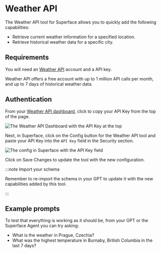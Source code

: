 # Weather API

The Weather API tool for Superface allows you to quickly add the following capabilities:

- Retrieve current weather information for a specified location.
- Retrieve historical weather data for a specific city.

## Requirements

You will need an [Weather API](https://www.weatherapi.com/) account and a API key.

Weather API offers a free account with up to 1 million API calls per month, and up to 7 days of historical weather data.

## Authentication

From your [Weather API dashboard](https://www.weatherapi.com/my/), click to copy your API Key from the top of the page.

![The Weather API Dashboard with the API Key at the top](/img/tools/tools-weatherapi-apikey.png)

Next, in Superface, click on the Config button for the Weather API tool and paste your API Key into the `API Key` field in the Security section.

![The config in Superface with the API Key field](/img/tools/tools-weatherapi-config.png)

Click on Save Changes to update the tool with the new configuration.

:::note Import your schema

Remember to re-import the schema in your GPT to update it with the new capabilities added by this tool.

:::

## Example prompts

To test that everything is working as it should be, from your GPT or the Superface Agent you can try asking:

- What is the weather in Prague, Czechia?
- What was the highest temperature in Burnaby, British Columbia in the last 7 days?
